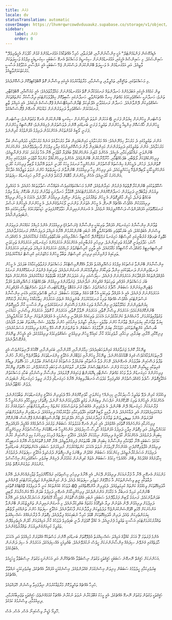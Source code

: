 ```yaml
---
title: ފެށުން
locale: dv
statusTranslation: automatic
coverImage: https://lhvmrqwrcowdvduuaukz.supabase.co/storage/v1/object/public/strapi-uploads/small_cover-educacion-fundamental.webp-2d51a7828a2b1309555be27f7e2a61a0.webp
sidebar:
    label: ފެށުން
    order: 0
---
```

"އެޑިއުކޭޝަން ފަންޑަމެންޓަލް" އަކީ އިންސާނުންނާއި، ޤުދުރަތާއި، ހުރިހާ އެއްޗަކާއެކު އަޅުގަނޑުމެންގެ ގުޅުން ހޯދުމަށް އެހީތެރިވެދޭ ސައިންސެކެވެ. މި ސައިންސްގެ އެހީގައި، އަޅުގަނޑުމެންނަށް ސިކުނޑީގެ މަސައްކަތް އެނގޭ ސަބަބަކީ ސިކުނޑިއަކީ ޢިލްމުގެ ވަސީލަތަކަށް ވާތީއެވެ. އަދި އަޅުގަނޑުމެން އެ ވަސީލަތް ބޭނުންކުރަން ދަސްކުރަން ޖެހޭ ސަބަބަކީ އެއީ ނަފްސާނީ އަހުލާޤުގެ އަސާސީ މަރުކަޒުކަމަށްވާތީއެވެ.

މި މަސައްކަތުގައި، ތަޙްޤީޤާއި، ތަޙްލީލާއި، ވިސްނުމާއި، މުރާޖަޢާކުރުމުގެ އެހީގައި ވިސްނާނެ ގޮތް އޮބްޖެކްޓިވްކޮށް ދަސްކޮށްދެއެވެ.

ތިން ކަމެއްގެ އެހީގައި އަބަދުމެންގެ ހަނދާންތައް ރަނގަޅުކުރާނެ ގޮތް އަޅުގަނޑުމެންނަށް މައުލޫމާތުދެއެވެ: އެއީ މައުޟޫއާއި، އޮބްޖެކްޓާއި، ތަނެވެ؛ ހަނދާނަކީ ޝައުޤުވެރިކަމުގެ މައްޗަށް ހިނގާ އެއްޗަކަށްވާތީ، ހަނދާނުގައި ސާބިތުކޮށް ހިއްޕާލުމަށްޓަކައި ދިރާސާކުރާ ކަންތައްތަކަށް ޝައުޤުވެރިކަން ދޭންވާނެއެވެ. ހަނދާން ރަނގަޅުވާނީ އެލްކެމިކަލް ޓްރާންސްމިއުޓޭޝަންގެ ޕްރޮސެސްގެ އެހީގައެވެ. އެއީ އަމިއްލަ ޒާތީ ރަނގަޅުކަމަށް ޝައުޤުވެރިވާ ދަރިވަރުންނަށް މަޑުމަޑުން އެނގޭނެ ޕްރޮސެސްއެކެވެ.

ވެސްޓަރން މީހުންނަށް ކިޔެވުން ފަށަނީ 6 އަހަރުން ނުވަތަ އެމީހުންނަށް ސިކުނޑި ބޭނުންކުރަން އެނގޭ ވަގުތުންނެވެ؛ އީސްޓަރން މީހުންނަށް ޚާއްސަކޮށް އިންޑިއާ މީހުންނަށް ތަޢުލީމު ފަށަނީ ބަނޑުގައި އޮންނަ ދުވަސްވަރުން ފެށިގެންނެވެ؛ ގްނޮސްޓިކް މީހުންނަށް ފަށަނީ ލޯބީގެ ގުޅުންތަކުން އެހެންކަމުން ދަރިފުޅު އުފަންވުމުގެ ކުރިންނެވެ.

އަންނަ ތަޢުލީމުގައި ދެ މަރުހަލާ ހިމެނޭނެއެވެ: އެއް މަރުހަލާއަކީ މައިންބަފައިން ބަލާ މަރުހަލާއެވެ އަނެއް މަރުހަލާއަކީ މުދައްރިސުން ބަލާ މަރުހަލާއެވެ. އަންނަ ތަޢުލީމުގައި ދަރިވަރުންނަށް މައިންބަފައިން ވާން ދަސްކޮށްދިނުމުގެ އިލާހީ ޢިލްމަށް ވާސިލުވެވޭނެއެވެ. އަންހެނަކަށް ބޭނުންވަނީ ރައްކާތެރިކަމާއި، އެހީއެވެ. އެހެންވެ ކުޑައިރު އަންހެންކުއްޖާ ބައްޕަޔާ ގާތްވަނީ އޭނާ އެހާ ވަރުގަދަ ކަމަށް ފެންނާތީއެވެ؛ ފިރިހެންކުއްޖަކަށް ލޯތްބާއި، ބެލެހެއްޓުމާއި، ހާނާމޫނާކުރުން ބޭނުންވެއެވެ، އެހެންވެ ފިރިހެންކުއްޖާ މަންމައާ ގާތްވަނީ އުފެދުމުގައި ހިމެނޭ ގޮތުންނެވެ. ފަހުން، ދެމީހުންގެ ޙިއްސުތައް ގޯސްވުމުން، އަންހެންމީހާ ރަނގަޅު މީހަކު ހޯދަނީ ނުވަތަ އޭނާދެކެ ލޯބިވާ ފިރިހެނަކު ހޯދަނީ އަންހެންމީހާއަކީ ލޯބިދޭންޖެހޭ މީހަކަށްވީމައެވެ، އަދި ފިރިހެން މީހާ ދިރިއުޅުމަށް ބޭނުންވާނެ ވަސީލަތްތައް ހުންނަ ނުވަތަ ވަޒީފާއެއް އަދާކުރާ އަންހެނަކު ހޯދަނީއެވެ؛ އެހެން މީހުންނަށް މާބޮޑަށް ފާހަގަވެ ފެންނަނީ މޫނާއި ހަށިގަނޑުގެ ސިފަތަކެވެ.

ސްކޫލްތަކުގައި ބޭނުންކުރާ ފޮތްތައް ފެނުމުން ހައިރާންވެއެވެ، ކޮންމެ މަސައްކަތެއްގައިވެސް އެތައްހާސް ސުވާލުތަކެއް ހުރެއެވެ، އެ މުއައްލިފު ލިޔުމުން ޖަވާބުދޭނީ ދަރިވަރުން ހަނދާންކޮށްގެން ދަސްކުރުމަށްޓަކައެވެ، އޮޅުވާލާ ހަނދާނަކީ ޒުވާނުން ވަރަށް ބުރަކޮށް ކިޔަވާ ޢިލްމު ބަހައްޓާ ތަނެވެ، މުޅީން މާއްދީގޮތުން އެ މީހުން ތައްޔާރުވަނީ ކިޔަވުން ނިމޭއިރު ދިރިއުޅުން ހޯދާށެވެ، އެކަމަކު އެ މީހުން ދިރިއުޅޭ ދިރިއުޅުމަކުން އެއްވެސް އެއްޗެއް ނޭނގޭ، އެ މީހުން އެތަނަށް ވަންނަނީ ލޯކަނުވެގެންނެވެ، އެ މީހުންނަށް އެމީހުންގެ ނަސްލު ރަނގަޅުގޮތުގައި އުފައްދަންވެސް ދަސްކޮށްދީފައެއް ނުވެއެވެ، އެ އުނގަންނައިދިނުން ހަވާލުކޮށްފައިވަނީ ހަޑިހުތުރުކަމުގެ ހިޔާވަހިކަމުގައި އުޅޭ ނުބައިވެރިންނާއެވެ.

ޒުވާނުން އިންސާނާގެ ހަށިގަނޑުން އުފައްދާ ތަރިކައަކީ އިންސާނާގެ (ނަސްލުގެ) ދިރިއުޅުމަށް އެންމެ މުހިއްމު ކަމެއްކަން ދަރިވަރުން ވިސްނަން އެބަޖެހެއެވެ، އެއީ ބަރަކާތްތެރި އެއްޗަކަށްވާތީ އޭގެ ނުބައި ބޭނުންކުރުމުން އޭނާގެ އަމިއްލަ ދަރިފަސްކޮށް ރަނގަޅުނުވާނެއެވެ. ކެތޮލިކް ޗަރޗްގެ ގުރުބާނީގައި ކްރިސްޓްގެ ހަށިގަނޑު ރަމްޒުކޮށްދޭ ހޯސްޓިއާ ސަގްރާރިއުގައި ބަރަކާތްތެރިކަމާއެކު ރައްކާކުރެއެވެ، އެ މުޤައްދަސް ސޫރަ؛ ހަދާފައިވަނީ ގޮދުމުގެ ތަރިކައިންނެވެ. ދިރިހުރި ގުރުބާނީގައި އެހެންކަމުން އަހަރެމެންގެ ހަށިގަނޑުގައި އަހަރެމެންގެ ތަރިކަވަނީ ކްރިސްޓިއެނިޓީގެ މުޤައްދަސް ހޯސްޓިއާގެ މަޤާމުގައެވެ، އެއީ ތާރީޚީ ކްރިސްޓަށްވުރެ މުހިއްމެވެ؛ އަހަރެމެންގެ އަމިއްލަ ތަރިކައިގައި އަހަރެމެންގެ ތަރިކައިގެ ފުންމިނުގައި ދިރިހުރި ކްރިސްޓަށް ތަބާވާ މީހުންގެ މަޚްޒަނުގައި ކްރިސްޓް ރައްކާކުރެވެއެވެ.

އިންސާނާއަށް ބޭނުންވާ ގަސްތަކުގެ ޢިލްމުގެ މަސްއޫލިއްޔަތު އުފުލާ އެގްރޮނޮމިސްޓްކުރާ މަސައްކަތަށް ފަރުވާތެރިކަމާއެކު ބަލަމެވެ، އެ މީހުން ދަނޑުވެރިންނަށް ދަނޑުތަކުގައި އިންދާ ތަރިކާއަށް އިޙްތިރާމްކުރަން އުނގަންނަދެއެވެ، ތަރިކައިގެ ފެންވަރު ރަނގަޅުކޮށްގެން ރަނގަޅު އުފެއްދުންތަކެއް އުފައްދާކަން އަހަރެމެންނަށް ފެނެއެވެ، ސިލޯސްގައި ގިނަ އަދަދަކަށް ގޮދުމުގެ ބާވަތްތައް ރައްކާކުރެއެވެ، އެހެންކަމުން އެތައް ބުރަ މަސައްކަތުން އުފެއްދި ތަރިކަތައް ގެއްލިގެން ނުދާނެއެވެ. ޖަނަވާރުންގެ ދިރިއުޅުން ބެލެހެއްޓުމުގެ މަސްއޫލިއްޔަތު އުފުލާ ވެޓެރިނޭރިއަނުންގެ ސަބަބުން ސޫފާގެ މަސްއަށްވުރެ ސަތޭކަ ގުނަ އަގުބޮޑު ރީޕްރޮޑަކްޓަރސް ނުވަތަ ސެމެންޓަލްސް އުފެއްދިކަން އަހަރެމެންނަށް ފެނެއެވެ، އެއީ އެ އުފައްދާ ތަރިކައަކީ އެހާ ބޮޑު އަގެއް ލިބުވުމުގެ ސަބަބެވެ. ރަސްމީ ބޭސްވެރިކަމުގައި އެކަނި އިންސާނާގެ ނަސްލަށްޓަކައި އެއްވެސް އެއްޗެއް ތަރިކަ ރަނގަޅުކުރުމަށް ބުނެދީފައެއް ނެތެވެ؛ އަހަރެމެން ހިތާމައާއެކު މިކަންކަން ފާހަގަކޮށް ކިޔުންތެރިންނަށް މައުލޫމާތުދެނީ އިންސާނާގެ ތަރިކަ އެންމެ ފަސޭހައިން ރަނގަޅުކުރެވެނީ ތިން އަސާސީ ކާނާ ދާއިމީގޮތުން ބޭނުންކޮށްގެންކަމެވެ: އަހަރެމެން ވިސްނާ ގޮތާއި، އަހަރެމެން ނޭވާލާ ގޮތާއި، އަހަރެމެން ކާ ގޮތެވެ. އަހަރެމެން ވިސްނަނީ ހަމައެކަނި ވަގުތުފާއިތުކުރުމަށް، މާނައެއްނެތް ކަންކަމާމެދުނަމަ އެކަހަލަ ތަރިކައެއް އުފައްދާނީ ވިސްނުމަކީ އެ އުފެއްދުންތަކަށް ނިންމާ ކަމަކަށްވާތީއެވެ. ކިޔަވާ ޒުވާނަކާއި ކިޔަވައިނުދޭ ޒުވާނަކާ ހުންނަ ތަފާތަކީ ސިފައާއި ހާޒިރުވެ އިނުމުގައި ހުންނަ ތަފާތެވެ، ޝަޚްސިއްޔަތަށް ބަދަލު އާދެއެވެ؛ ބާރސްއާއި ކެންޓީންތަކުގައި ހަޖަމުކުރާ ބިޔަރު ނޭވާލުމުގެ ސަބަބުން އެ ތަންތަނަށް ގޮސް އުޅޭ މީހުންގެ ދިރިއުޅުމަށް އަސަރުކުރެއެވެ: ފިނިކޭކާއި، އޫރާއި، ބިޔަރާއި، ރިހައާއި، ރާވެރިކަމުގެ ކާނާ ކައިއުޅޭ މީހުން ދިރިއުޅެނީ ޝައުޤުވެރިކަމުގެ ދިރިއުޅުމެކެވެ، އެއީ އެމީހުން ޒިނޭއަށް ގެންގޮސްފާނެއެވެ.

ޒިނޭކުރާ ކޮންމެ ޖަނަވާރެއްގެ ގައިންވަހަބުއިދެއެވެ: ޙިމާރުންނާއި، އޫރުންނާއި، ބަކަރިންނާއި، ގޭގޯހުގެ ދޫނިތަކުންވެސް އެއީ ދޫނިތަކަށްވުމާއެކުވެސް ގެރިގެ ބޮޑުކުކުޅުހެންނެވެ. ޒިނޭކުރާ މީހުންނާއި މަޖުބޫރުން އަޚްލާޤީ މިންގަނޑުތަކަށް ތަބާވާންޖެހޭ މީހުންނާ ހުންނަ ތަފާތު ފަސޭހައިން ބަލާލުމުން އެނގޭނެއެވެ، ރޭހަށް ދުވާ އަސްތަކާއި ބަރުއުފުލާ އަސްތަކުގެ ގުނަޑްސްއަށް ބަލާލުން، ހަމަ އެގޮތަށް ލިޑިއާގެ ގެރިތަކާއި މީޑިއާއިން ކޮންމެ ދުވަހަކު ފެންނަ ސެމެންޓަލްސްއަށް ބަލާލުން، ރާތަކުންވެސް ވަހަބުއި ފާހަގަކުރެވޭނެ، ހަމަ އެގޮތަށް ޒިނޭކުރާ ފިރިހެނުންގެ ހަށިގަނޑުން ދުވާ ވަހުގެ މައްޗަށް ސެންޓާއި ޑިއޮޑަރަންޓް ޖަހައިގެން ފޮރުވައެވެ. އިންސާނާ ވިސްނުމާއި ބަހާއި މަސައްކަތުން އަޚްލާޤީގޮތުން ސާފުވެ މުޤައްދަސްވުމުން ގެއްލިފައިވާ ޅަދުވަސް އަނބުރާލިބިގެން އޭނާގެ ހަށިގަނޑާއި ފުރާނަ ރީތިވެ ހަށިގަނޑުން ނުބައިވަސް ދުވުން ހުއްޓާލާނެއެވެ.

ވިހެއުމުގެ ކުރިން ދެވޭ ތަޢުލީމު ޙާސިލުކުރާނީ ކިހިނެއް؟ މިކަންވަނީ ކާވެނިކޮށްގެން އުޅޭ ދެމަފިރިން އަޚްލާޤީ މިންގަނޑުތަކަށް ތަބާވުމުންނެވެ، އެހެންކަމުން އެމީހުންގެ ތަރިކަ ހޭދަކޮށްގެން ނަފްސަށް ލިބިގަންނަ ވަގުތީ އުފާވެރިކަމުންނެއް ނޫނެވެ، މިގޮތަށް: ފިރިމީހާއާއި އަންހެނުމީހާ އާ ފުރާނައަކަށް ހަށިގަނޑެއް ދޭން ބޭނުންވެ، އެ ދެމަފިރިން އެއްބަސްވެ ތަނަވަސްކަމުގެ ކަންތައް ހިނގާދިޔުމަށްޓަކައި ސުވަރުގެއަށް މަގު ދައްކަވައިދެއްވުމަށް އެދި ދުޢާކުރެއެވެ، ދެން ދާއިމީ ލޯބީގެ ގޮތުގައި އުފާވެރިކަމާއި މަޖާކުރުމާއެކު ދިރިއުޅެއެވެ، ދަނޑުވެރިން އިންދުމަށްޓަކައި ޤުދުރަތުން އެންމެ سخيވަންތަ ޒަމާނުގެ ފައިދާނަގައެވެ، އެމީހުން އެލްކެމިކަލް ޓްރާންސްމިއުޓޭޝަންގެ ޕްރޮސެސް ބޭނުންކޮށް ފިރިހެނަކާއި އަންހެނެއްގެ ގޮތުގައި އެއްވެއެވެ، އެއީ ކުރިން އެނގޭ ޢަމަލުތަކުގެ ސަބަބުން ވަރުގަދަ އުސްފުމެއްގެ އުއްމީދު އުފައްދައިދޭ ކަމަކަށްވާތީއެވެ، އަދި މިގޮތުން އިލާހީ ދަރިފުޅު އުފަންވުމުގެ ހާދިސާ ޙާސިލުވެއެވެ، އަންހެންމީހާ ބަނޑުބޮޑުކަން އިޙްސާސްވުމުން ފިރިހެންމީހާގެ ކިބައިން ދުރުވެއެވެ، އެހެންކަމުން ކާވެނީގެ ދިރިއުޅުން ނިމުމަކަށް އާދެއެވެ، އަޚްލާޤީ ސިފަތައް ފުރިހަމަ ފިރިހެނަކު މިއީ ފަސޭހައިން ކުރާނެ ކަމެކެވެ ސަބަބަކީ އޭނާ މާތްކަމާއި އިންސާނާގެ ކިބައިން ބޭރު ބާރުތަކުން ފުރިގެންވާތީއެވެ، އޭނާ ކޮންމެ ގޮތަކުންވެސް އޭނާގެ އަނބިމީހާގެ ދިރިއުޅުން އުފާވެރިކޮށްދެނީ އެއަންހެނާ ފޫހިވުމަށް ނުވަތަ އެކަހަލަ ކަންތައްކުރުމަށް ނުދިއުމަށެވެ ސަބަބަކީ އެކަންތައްތަކުން ބަނޑުގައިވާ ދަރިފުޅަށް އަސަރުކުރާނެތީއެވެ، މިކަންކަމުގެ ސަބަބުން ގެއްލުން ލިބޭނަމަ ޖިންސީގޮތުން ދުރުހެލިވެ އަޚްލާޤީ ސިފަތަކުން ދުރުވުމުން ކިހާވަރެއްގެ ގެއްލުމެއް ލިބޭނެ ހެއްޔެވެ؟ މިކަމުގެ ސަބަބުން އެތައް ކުދިންނަށް ޅައުމުރުން ފެށިގެން ބިރުވެރި ޝައުޤުވެރިކަން އިޙްސާސްވެ މަންމަމެން ލަދުގަންނަގޮތް ވެއެވެ.

މަންމައަށް އެނގޭނީ އޭނާ އާ ފުރާނައަކަށް ދިރިއުޅުން ދޭކަން، އެއީ އޭނާގެ ދިރިހުރި މިސްކިތުގައި ރައްކާކޮށްފައިވާ ޖަވާހިރެއްހެންނެވެ، އޭނާގެ ދުޢާތަކާއި ރީތި ވިސްނުންތަކުން އާ މަޚްލޫޤަށް މަތިވެރި ސިފަތަކެއް ދެއެވެ، ދެން މައިންބަފައިންގެ މަތިވެރިކަމަށްޓަކައި ވޭނެއްނެތި އާދައިގެގޮތަކަށް ވިހެއުމުގެ ކަންތައް ކުރިމަތިވެއެވެ. ދެމަފިރިން އާންމުގޮތެއްގައި 40 ދުވަހުގެ ކެއުންތަކެއް ކަނީ އާ ދަރިފުޅުގެ ތޮއްޓެއްގެ ގޮތުގައި ބޭނުންކުރި ރަޙިމް އަނބުރާ އެ މަގާމަށް އަންނަންދެކެވެ، ފިރިހެންމީހާއަށް އެނގޭނީ ދަރިފުޅު ބަލަން އުޅޭ އަންހެނާއަށް ލޯބިދީ ބަލަންވާނެކަމެވެ، ރަނގަޅު ލޯބިން ފަރުވާދޭށެވެ ސަބަބަކީ ނުބައި އެއްވެސް ގޮތަކުން މައިމީހާގެ މޭމައްޗަށް އަސަރުކުރާނެއެވެ އަދި އޭނާގެ ދަރިފުޅަށް ދިރިއުޅުން ދޭން އެތަނުން ދިޔާ އެތިކޮޅުގެ މަގުތައް ބައްދިކުރާނެއެވެ، މި އުނގަންނައިދިނުން ތަންފީޒުކުރަން ބޭނުންވާ އަންހެނަކަށް މޭމަތި އޮޕަރޭޝަންކުރަންޖެހޭ ލަދުވެތިކަން ފިލާދާނެކަން ފާހަގަވާނެއެވެ. އަޚްލާޤީ ސިފަތައް ހުންނަ ތަނެއްގައި ލޯތްބާއި ކިޔަމަންތެރިކަން ވެއެވެ، ދަރިން އާދައިގެގޮތަކަށް ބޮޑުވެ ހުރިހާ ނުބައިކަމެއް ފިލާދެއެވެ، މިގޮތަށް އާ ފުރާނައެއްގެ ޝަޚްސިއްޔަތު ތައްޔާރުކުރުމަށްޓަކައި އަސާސީ ތަޢުލީމު ފެށެނީއެވެ، އެ ކުއްޖާ ކޮލެޖަށް ދާނީ ބައިވެރިވެ ދުވަހުގެ ކާނާ އަމިއްލައަށް ހޯދަން އެހީތެރިވެދޭނެ ތަޢުލީމު ކުރިއަށްގެންދިޔުމަށް ތައްޔާރުވެގެންނެވެ.

އެންމެ ފުރަތަމަ 7 އަހަރު ކުއްޖާގެ އަމިއްލަ ޝަޚްސިއްޔަތު އުފެދޭގޮތަށް ބަނޑުގައި އޮންނަ މަސްތަކެކޭ އެއްވަރަށް މުހިއްމެވެ އަދި އެކަހަލަ ހާލަތެއްގައި ގެނެވޭނެ ސިފައެއް އިންސާނުންނަކަށް ހީވެސް ނުކުރެވޭނެއެވެ. ބުއްދިއަކީ އެއްސިފައެކެވެ، އަހަރެމެން އެ ސިފަ ދަންނަން އެބަޖެހެއެވެ.

އަހަންނަކަށް ހަޤީޤަތް ނޭނގޭނެ ސަބަބަކީ ހަޤީޤަތަކީ ވަގުތަށް ނިސްބަތްވާ އެއްޗެއްނޫން އަދި އަހަންނަކީ ވަގުތަށް ނިސްބަތްވާ މީހަކީމެވެ.

ބިރުވެރިކަމާއި ހީލެވުމުގެ ސަބަބުން މިނިވަން އިސްނެގުމަށް ގެއްލުންވެއެވެ. އިސްނެގުމަކީ އުފައްދާ އެއްޗެކެވެ، ބިރުވެރިކަމަކީ ނައްތާލާ އެއްޗެކެވެ.

ހުރިހާ އެއްޗެއް ތަޙްލީލުކޮށް މުރާޖަޢާކުރުމުން ނިދާފައިވާ ވިސްނުން ހޭލައްވައެވެ.

ހަޤީޤަތަކީ ވަގުތުން ވަގުތަށް ނޭނގޭ އެއްޗެކެވެ، އެއީ މީހަކު ގަބޫލުކުރާނެ ނުވަތަ ނުކުރާނެ އެއްޗަކާ ގުޅުމެއްނެތެވެ؛ ހަޤީޤަތަކީ ތަޖުރިބާކުރުމާއި، ދިރިއުޅުމާއި، ވިސްނުމުގެ ކަމެކެވެ.

ހޫލިއޯ މެޑީނާ ވިސްކައިނޯ
އެސް. އެސް. އެސް.

